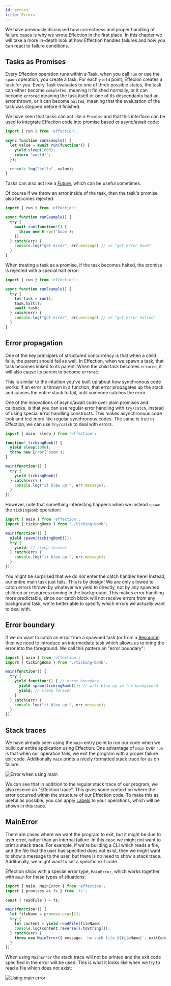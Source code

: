 ```yaml
---
id: errors
title: Errors
---
```


We have previously discussed how correctness and proper handling of failure
cases is why we wrote Effection in the first place. In this chapter we will
take a more in-depth look at how Effection handles failures and how you can
react to failure conditions.

## Tasks as Promises

Every Effection operation runs within a Task, when you call `run` or use the
`spawn` operation, you create a task. For each `yield` point, Effecion creates
a task for you. Every Task evaluates to one of three possible states, the task
can either become `completed`, meaning it finished normally, or it can become
`errored` meaning the task itself or one of its descendants had an error
thrown, or it can become `halted`, meaning that the evalutation of the task was
stopped before it finished.

We have seen that tasks can act like a `Promise` and that this interface can
be used to integrate Effection code into promise based or async/await code:

``` typescript
import { run } from 'effection';

async function runExample() {
  let value = await run(function*() {
    yield sleep(1000);
    return "world!";
  });

  console.log("hello", value);
}
```

Tasks can also act like a [Future][], which can be useful sometimes.

Of course if we throw an error inside of the task, then the task's promise
also becomes rejected:

``` typescript
import { run } from 'effection';

async function runExample() {
  try {
    await run(function*() {
      throw new Error('boom');
    });
  } catch(err) {
    console.log("got error", err.message) // => "got error boom"
  }
}
```

When treating a task as a promise, if the task becomes halted, the promise is
rejected with a special halt error:

``` typescript
import { run } from 'effection';

async function runExample() {
  try {
    let task = run();
    task.halt();
    await task;
  } catch(err) {
    console.log("got error", err.message) // => "got error halted"
  }
}
```

## Error propagation

One of the key principles of structured concurrency is that when a child fails,
the parent should fail as well. In Effection, when we spawn a task, that task
becomes linked to its parent. When the child task becomes `errored`, it will
also cause its parent to become `errored`.

This is similar to the intuition you've built up about how synchronous code
works: if an error is thrown in a function, that error propagates up the stack
and causes the entire stack to fail, until someone catches the error.

One of the innovations of async/await code over plain promises and callbacks,
is that you can use regular error handling with `try/catch`, instead of using special
error handling constructs. This makes asynchronous code look and feel more like
regular synchronous codes. The same is true in Effection, we can use `try/catch`
to deal with errors.

``` typescript
import { main, sleep } from 'effection';

function* tickingBomb() {
  yield sleep(1000);
  throw new Error('boom');
}

main(function*() {
  try {
    yield tickingBomb()
  } catch(err) {
    console.log("it blew up:", err.message);
  }
});
```

However, note that something interesting happens when we instead `spawn` the
`tickingBomb` operation:

``` typescript
import { main } from 'effection';
import { tickingBomb } from './ticking-bomb';

main(function*() {
  yield spawn(tickingBomb());
  try {
    yield; // sleep forever
  } catch(err) {
    console.log("it blew up:", err.message);
  }
});
```

You might be surprised that we do *not* enter the catch handler here! Instead,
our entire main task just fails. This is by design! We are only allowed to
catch errors thrown by whatever we yield to directly, not by any spawned
children or resources running in the background. This makes error handling more
predictable, since our catch block will not receive errors from any background
task, we're better able to specify which errors we actually want to deal with.

## Error boundary

If we do want to catch an error from a spawned task (or from a [Resource][]) then
we need to introduce an intermediate task which allows us to bring the error into
the foreground. We call this pattern an "error boundary":

``` typescript
import { main } from 'effection';
import { tickingBomb } from './ticking-bomb';

main(function*() {
  try {
    yield function*() { // error boundary
      yield spawn(tickingBomb()); // will blow up in the background
      yield; // sleep forever
    }
  } catch(err) {
    console.log("it blew up:", err.message);
  }
});
```

## Stack traces

We have already seen using the `main` entry point to run our code when we build
our entire application using Effection. One advantage of `main` over `run` is that
when our operation fails, we exit the program with a proper failure exit code. Additionally
`main` prints a nicely formatted stack trace for us on failure:

![Error when using main](/images/no-main-error.png)

We can see that in addition to the regular stack trace of our program, we also
receive an "Effection trace". This gives some context on where the error
occurred within the structure of our Effection code. To make this as useful as
possible, you can apply [Labels][] to your operations, which will be shown in
this trace.

## MainError

There are cases where we want the program to exit, but it might be due to user
error, rather than an internal failure. In this case we might not want to print
a stack trace. For example, if we're building a CLI which reads a file, and the
file that the user has specified does not exist, then we might want to show a
message to the user, but there is no need to show a stack trace. Additonally,
we might want to set a specific exit code.

Effection ships with a special error type, `MainError`, which works together
with `main` for these types of situations:

``` typescript
import { main, MainError } from 'effection';
import { promises as fs } from 'fs';

const { readFile } = fs;

main(function*() {
  let fileName = process.argv[2];
  try {
    let content = yield readFile(fileName);
    console.log(content.reverse().toString());
  } catch(err) {
    throw new MainError({ message: `no such file ${fileName}`, exitCode: 200 });
  }
});
```

When using `MainError` the stack trace will not be printed and the exit code
specified in the error will be used. This is what it looks like when we try to
read a file which does not exist:

![Using main error](/images/main-error.png)

[Future]: /docs/guides/futures
[Resource]: /docs/guides/resources
[Labels]: /docs/guides/labels
